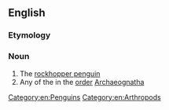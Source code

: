 ==English==

===Etymology===
{{compound|en|rock|hopper}}

===Noun===
{{en-noun}}

# The [[rockhopper penguin]]
# Any of the {{vern|jumping bristletails}} in the [[order]] [[Archaeognatha]]

[[Category:en:Penguins]]
[[Category:en:Arthropods]]